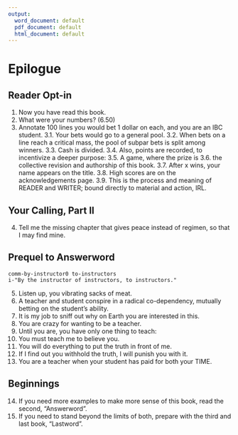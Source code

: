 ```yaml
---
output:
  word_document: default
  pdf_document: default
  html_document: default
---
```



# Epilogue

## Reader Opt-in 

1.	Now you have read this book. 
2.	What were your numbers? (6.50)
3.	Annotate 100 lines you would bet 1 dollar on each, and you are an IBC student.
3.1.	Your bets would go to a general pool.
3.2.	When bets on a line reach a critical mass, the pool of subpar bets is split 
among winners.
3.3.	Cash is divided.
3.4.	Also, points are recorded, to incentivize a deeper purpose:
3.5.	A game, where the prize is
3.6.	the collective revision and authorship of this book.
3.7.	After x wins, your name appears on the title.
3.8.	High scores are on the acknowledgements page.
3.9.	This is the process and meaning of READER and WRITER; bound directly to 
material and action, IRL.

## Your Calling, Part II 

4.	Tell me the missing chapter
that gives peace instead of regimen,
so that I may find mine.

## Prequel to Answerword 

`comm-by-instructor0 to-instructors`  
`i-"By the instructor of instructors, to instructors."`  

5.	Listen up, you vibrating sacks of meat.
6.	A teacher and student conspire in a radical co-dependency, mutually betting on 
the student's ability. 
7.	It is my job to sniff out why on Earth you are interested in this.
8.	You are crazy for wanting to be a teacher. 
9.	Until you are, you have only one thing to teach: 
10.	You must teach me to believe you.
11.	You will do everything to put the truth in front of me.
12.	If I find out you withhold the truth, I will punish you with it.
13.	You are a teacher when your student has paid for both your TIME.

## Beginnings

14. If you need more examples to make more sense of this book, read the second, "Answerword". 
15. If you need to stand beyond the limits of both, prepare with the third and last book, "Lastword".

